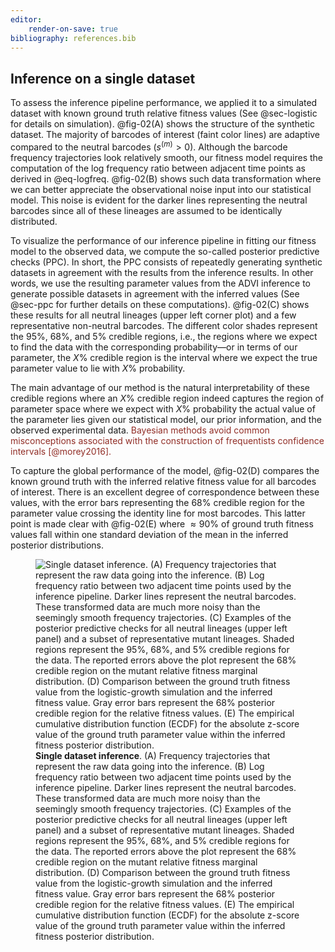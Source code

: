 ```yaml
---
editor:
    render-on-save: true
bibliography: references.bib
---
```


## Inference on a single dataset

To assess the inference pipeline performance, we applied it to a simulated
dataset with known ground truth relative fitness values (See @sec-logistic for
details on simulation). @fig-02(A) shows the structure of the synthetic dataset.
The majority of barcodes of interest (faint color lines) are adaptive compared
to the neutral barcodes ($s^{(m)} > 0$). Although the barcode frequency
trajectories look relatively smooth, our fitness model requires the computation
of the log frequency ratio between adjacent time points as derived in
@eq-logfreq. @fig-02(B) shows such data transformation where we can better
appreciate the observational noise input into our statistical model. This noise
is evident for the darker lines representing the neutral barcodes since all of
these lineages are assumed to be identically distributed.

To visualize the performance of our inference pipeline in fitting our fitness
model to the observed data, we compute the so-called posterior predictive checks
(PPC). In short, the PPC consists of repeatedly generating synthetic datasets in
agreement with the results from the inference results. In other words, we use
the resulting parameter values from the ADVI inference to generate possible
datasets in agreement with the inferred values (See @sec-ppc for further details
on these computations). @fig-02(C) shows these results for all neutral lineages
(upper left corner plot) and a few representative non-neutral barcodes. The
different color shades represent the 95\%, 68\%, and 5\% credible regions, i.e.,
the regions where we expect to find the data with the corresponding
probability---or in terms of our parameter, the $X\%$ credible region is the
interval where we expect the true parameter value to lie with $X\%$ probability. 

The main advantage of our method is the natural interpretability of these
credible regions where an $X\%$ credible region indeed captures the region of
parameter space where we expect with $X\%$ probability the actual value of the
parameter lies given our statistical model, our prior information, and the
observed experimental data.
<span style="color: #912E27;">
Bayesian methods avoid common misconceptions associated with the construction of
frequentists confidence intervals [@morey2016].
</span> 

To capture the global performance of the model, @fig-02(D) compares the known
ground truth with the inferred relative fitness value for all barcodes of
interest. There is an excellent degree of correspondence between these values,
with the error bars representing the 68\% credible region for the parameter
value crossing the identity line for most barcodes. This latter point is made
clear with @fig-02(E) where $\approx 90\%$ of ground truth fitness values fall
within one standard deviation of the mean in the inferred posterior
distributions.

![**Single dataset inference**. (A) Frequency trajectories that represent the
raw data going into the inference. (B) Log frequency ratio between two adjacent
time points used by the inference pipeline. Darker lines represent the neutral
barcodes. These transformed data are much more noisy than the seemingly smooth
frequency trajectories. (C) Examples of the posterior predictive checks for all
neutral lineages (upper left panel) and a subset of representative mutant
lineages. Shaded regions represent the 95\%, 68\%, and 5\% credible regions for
the data. The reported errors above the plot represent the 68\% credible region
on the mutant relative fitness marginal distribution. (D) Comparison between the
ground truth fitness value from the logistic-growth simulation and the inferred
fitness value. Gray error bars represent the 68\% posterior credible region for
the relative fitness values. (E) The empirical cumulative distribution function
(ECDF) for the absolute z-score value of the ground truth parameter value within
the inferred fitness posterior distribution.](./figs/fig02){#fig-02}